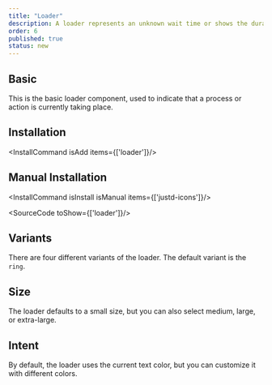 ```yaml
---
title: "Loader"
description: A loader represents an unknown wait time or shows the duration of a process. It keeps users informed that an action is in progress, enhancing the user experience by providing visual feedback during delays.
order: 6
published: true
status: new
---
```


## Basic
This is the basic loader component, used to indicate that a process or action is currently taking place.

<How toUse="statuses/loader-demo" />

## Installation
<InstallCommand isAdd items={['loader']}/>

## Manual Installation
<InstallCommand isInstall isManual items={['justd-icons']}/>

<SourceCode toShow={['loader']}/>

## Variants
There are four different variants of the loader. The default variant is the `ring`.
<How toUse="statuses/loader-variant-demo" />

## Size
The loader defaults to a small size, but you can also select medium, large, or extra-large.
<How toUse="statuses/loader-size-demo" />

## Intent
By default, the loader uses the current text color, but you can customize it with different colors.
<How toUse="statuses/loader-intent-demo" />
